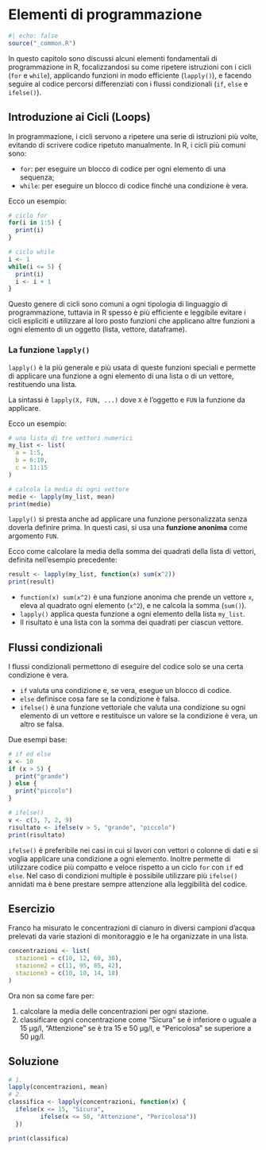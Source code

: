 # Elementi di programmazione {#sec-coding}

```r
#| echo: false
source("_common.R")
```

In questo capitolo sono discussi alcuni elementi fondamentali di programmazione in R, focalizzandosi su come ripetere istruzioni con i cicli (`for` e `while`), applicando funzioni in modo efficiente (`lapply()`), e facendo seguire al codice percorsi differenziati con i flussi condizionali (`if`, `else` e `ifelse()`).

## Introduzione ai Cicli (Loops)

In programmazione, i cicli servono a ripetere una serie di istruzioni più volte, evitando di scrivere codice ripetuto manualmente. In R, i cicli più comuni sono:

- `for`: per eseguire un blocco di codice per ogni elemento di una sequenza;
- `while`: per eseguire un blocco di codice finché una condizione è vera.

Ecco un esempio:

```r
# ciclo for
for(i in 1:5) {
  print(i)
}

# ciclo while
i <- 1
while(i <= 5) {
  print(i)
  i <- i + 1
}
```

Questo genere di cicli sono comuni a ogni tipologia di linguaggio di programmazione, tuttavia in R spesso è più efficiente e leggibile evitare i cicli espliciti e utilizzare al loro posto funzioni che applicano altre funzioni a ogni elemento di un oggetto (lista, vettore, dataframe).

### La funzione `lapply()`

`lapply()` è la più generale e più usata di queste funzioni speciali e permette di applicare una funzione a ogni elemento di una lista o di un vettore, restituendo una lista.

La sintassi è `lapply(X, FUN, ...)` dove `X` è l'oggetto e `FUN` la funzione da applicare.

Ecco un esempio:

```r
# una lista di tre vettori numerici
my_list <- list(
  a = 1:5,
  b = 6:10,
  c = 11:15
)

# calcola la media di ogni vettore
medie <- lapply(my_list, mean)
print(medie)

```

`lapply()` si presta anche ad applicare una funzione personalizzata senza doverla definire prima. In questi casi, si usa una **funzione anonima** come argomento `FUN`.

Ecco come calcolare la media della somma dei quadrati della lista di vettori, definita nell'esempio precedente:

```r
result <- lapply(my_list, function(x) sum(x^2))
print(result)
```

- `function(x) sum(x^2)` è una funzione anonima che prende un vettore `x`, eleva al quadrato ogni elemento (`x^2`), e ne calcola la somma (`sum()`).
- `lapply()` applica questa funzione a ogni elemento della lista `my_list`.
- Il risultato è una lista con la somma dei quadrati per ciascun vettore.

## Flussi condizionali

I flussi condizionali permettono di eseguire del codice solo se una certa condizione è vera.

- `if` valuta una condizione e, se vera, esegue un blocco di codice.
- `else` definisce cosa fare se la condizione è falsa.
- `ifelse()` è una funzione vettoriale che valuta una condizione su ogni elemento di un vettore e restituisce un valore se la condizione è vera, un altro se falsa.

Due esempi base:

```r
# if ed else
x <- 10
if (x > 5) {
  print("grande")
} else {
  print("piccolo")
}

# ifelse()
v <- c(3, 7, 2, 9)
risultato <- ifelse(v > 5, "grande", "piccolo")
print(risultato)
```

`ifelse()` è preferibile nei casi in cui si lavori con vettori o colonne di dati e si voglia applicare una condizione a ogni elemento. Inoltre permette di utilizzare codice più compatto e veloce rispetto a un ciclo `for` con `if` ed `else`.
Nel caso di condizioni multiple è possibile utilizzare più `ifelse()` annidati ma è bene prestare sempre attenzione alla leggibilità del codice.

::: panel-tabset
## Esercizio

Franco ha misurato le concentrazioni di cianuro in diversi campioni d'acqua prelevati da varie stazioni di monitoraggio e le ha organizzate in una lista.

```r
concentrazioni <- list(
  stazione1 = c(10, 12, 60, 30),
  stazione2 = c(11, 95, 85, 42),
  stazione3 = c(10, 10, 14, 18)
)
```

Ora non sa come fare per:

1. calcolare la media delle concentrazioni per ogni stazione.
2. classificare ogni concentrazione come "Sicura" se è inferiore o uguale a 15 µg/l, "Attenzione" se è tra 15 e 50 µg/l, e "Pericolosa" se superiore a 50 µg/l.

## Soluzione

```r
# 1.
lapply(concentrazioni, mean)
# 2.
classifica <- lapply(concentrazioni, function(x) {
  ifelse(x <= 15, "Sicura",
         ifelse(x <= 50, "Attenzione", "Pericolosa"))
  })

print(classifica)
```

:::
